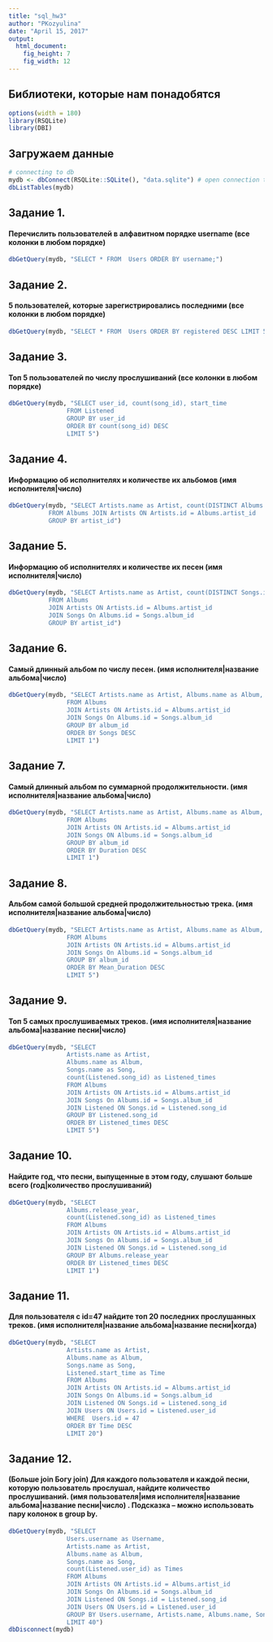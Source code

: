 ```yaml
---
title: "sql_hw3"
author: "PKozyulina"
date: "April 15, 2017"
output:
  html_document:
    fig_height: 7
    fig_width: 12
---
```

## Библиотеки, которые нам понадобятся
```r
options(width = 180)
library(RSQLite)
library(DBI)

```

## Загружаем данные

```r

# connecting to db
mydb <- dbConnect(RSQLite::SQLite(), "data.sqlite") # open connection to the database
dbListTables(mydb) 

```

## Задание 1. 
#### Перечислить пользователей в алфавитном порядке username (все колонки в любом порядке)

```r

dbGetQuery(mydb, "SELECT * FROM  Users ORDER BY username;")

```

## Задание 2.
#### 5 пользователей, которые зарегистрировались последними (все колонки в любом порядке)

```r

dbGetQuery(mydb, "SELECT * FROM  Users ORDER BY registered DESC LIMIT 5;")

```


## Задание 3. 
#### Топ 5 пользователей по числу прослушиваний (все колонки в любом порядке)

```r

dbGetQuery(mydb, "SELECT user_id, count(song_id), start_time 
                FROM Listened 
                GROUP BY user_id 
                ORDER BY count(song_id) DESC
                LIMIT 5")
```


## Задание 4. 
####  Информацию об исполнителях и количестве их альбомов (имя исполнителя|число)


```r

dbGetQuery(mydb, "SELECT Artists.name as Artist, count(DISTINCT Albums.id) as Albums 
           FROM Albums JOIN Artists ON Artists.id = Albums.artist_id 
           GROUP BY artist_id")

```

## Задание 5. 
####  Информацию об исполнителях и количестве их песен (имя исполнителя|число)


```r

dbGetQuery(mydb, "SELECT Artists.name as Artist, count(DISTINCT Songs.id) as Songs 
           FROM Albums 
           JOIN Artists ON Artists.id = Albums.artist_id 
           JOIN Songs On Albums.id = Songs.album_id 
           GROUP BY artist_id")

```


## Задание 6.
#### Самый длинный альбом по числу песен. (имя исполнителя|название альбома|число)

```r

dbGetQuery(mydb, "SELECT Artists.name as Artist, Albums.name as Album, count(DISTINCT Songs.id) Songs 
                FROM Albums 
                JOIN Artists ON Artists.id = Albums.artist_id 
                JOIN Songs On Albums.id = Songs.album_id 
                GROUP BY album_id 
                ORDER BY Songs DESC
                LIMIT 1")

```

## Задание 7.
#### Самый длинный альбом по суммарной продолжительности. (имя исполнителя|название альбома|число)

```r

dbGetQuery(mydb, "SELECT Artists.name as Artist, Albums.name as Album, total(Songs.duration) as Duration 
                FROM Albums 
                JOIN Artists ON Artists.id = Albums.artist_id 
                JOIN Songs ON Albums.id = Songs.album_id 
                GROUP BY album_id 
                ORDER BY Duration DESC
                LIMIT 1")

```

## Задание 8.
####  Альбом самой большой средней продолжительностью трека. (имя исполнителя|название альбома|число)

```r

dbGetQuery(mydb, "SELECT Artists.name as Artist, Albums.name as Album, total(Songs.duration)/count(Songs.duration) as Mean_Duration 
                FROM Albums 
                JOIN Artists ON Artists.id = Albums.artist_id 
                JOIN Songs On Albums.id = Songs.album_id 
                GROUP BY album_id 
                ORDER BY Mean_Duration DESC
                LIMIT 5")

```


## Задание 9.
#### Топ 5 самых прослушиваемых треков. (имя исполнителя|название альбома|название песни|число)

```r

dbGetQuery(mydb, "SELECT 
                Artists.name as Artist, 
                Albums.name as Album, 
                Songs.name as Song, 
                count(Listened.song_id) as Listened_times 
                FROM Albums 
                JOIN Artists ON Artists.id = Albums.artist_id 
                JOIN Songs On Albums.id = Songs.album_id 
                JOIN Listened ON Songs.id = Listened.song_id 
                GROUP BY Listened.song_id 
                ORDER BY Listened_times DESC
                LIMIT 5")

```

## Задание 10.
#### Найдите год, что песни, выпущенные в этом году, слушают больше всего (год|количество прослушиваний)

```r

dbGetQuery(mydb, "SELECT 
                Albums.release_year, 
                count(Listened.song_id) as Listened_times 
                FROM Albums 
                JOIN Artists ON Artists.id = Albums.artist_id 
                JOIN Songs On Albums.id = Songs.album_id 
                JOIN Listened ON Songs.id = Listened.song_id 
                GROUP BY Albums.release_year 
                ORDER BY Listened_times DESC
                LIMIT 1")

```


## Задание 11.
#### Для пользователя с id=47 найдите топ 20 последних прослушанных треков. (имя исполнителя|название альбома|название песни|когда)

```r

dbGetQuery(mydb, "SELECT 
                Artists.name as Artist,
                Albums.name as Album,
                Songs.name as Song,
                Listened.start_time as Time
                FROM Albums 
                JOIN Artists ON Artists.id = Albums.artist_id 
                JOIN Songs On Albums.id = Songs.album_id 
                JOIN Listened ON Songs.id = Listened.song_id 
                JOIN Users ON Users.id = Listened.user_id
                WHERE  Users.id = 47
                ORDER BY Time DESC
                LIMIT 20")

```

## Задание 12.
#### (Больше join Богу join) Для каждого пользователя и каждой песни, которую пользователь прослушал, найдите количество прослушиваний. (имя пользователя|имя исполнителя|название альбома|название песни|число) . Подсказка – можно использовать пару колонок в group by.

```r

dbGetQuery(mydb, "SELECT
                Users.username as Username,
                Artists.name as Artist,
                Albums.name as Album,
                Songs.name as Song,
                count(Listened.user_id) as Times
                FROM Albums 
                JOIN Artists ON Artists.id = Albums.artist_id 
                JOIN Songs On Albums.id = Songs.album_id 
                JOIN Listened ON Songs.id = Listened.song_id 
                JOIN Users ON Users.id = Listened.user_id
                GROUP BY Users.username, Artists.name, Albums.name, Songs.id
                LIMIT 40")
dbDisconnect(mydb)
```
